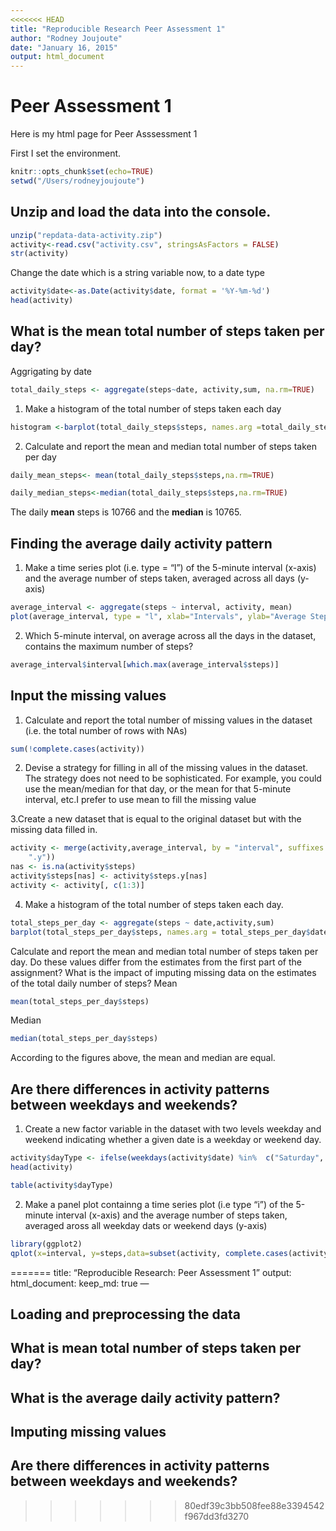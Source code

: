 ```yaml
---
<<<<<<< HEAD
title: "Reproducible Research Peer Assessment 1"
author: "Rodney Joujoute"
date: "January 16, 2015"
output: html_document
---
```

# Peer Assessment 1

Here is my html page for Peer Asssessment 1 

First I set the environment. 
```r
knitr::opts_chunk$set(echo=TRUE)
setwd("/Users/rodneyjoujoute")
```

## Unzip and load the data into the console.

```r
unzip("repdata-data-activity.zip")
activity<-read.csv("activity.csv", stringsAsFactors = FALSE)
str(activity)
```

Change the date which is a string variable now, to a date type
```r
activity$date<-as.Date(activity$date, format = '%Y-%m-%d')
head(activity)
```

## What is the mean total number of steps taken per day?

Aggrigating by date
```r
total_daily_steps <- aggregate(steps~date, activity,sum, na.rm=TRUE)
```

1. Make a histogram of the total number of steps taken each day
```r
histogram <-barplot(total_daily_steps$steps, names.arg =total_daily_steps$date, xlab = "Date",ylab="Total Daily Steps", main="Number of Steps per Day")
```

2. Calculate and report the mean and median total number of steps taken per day
```r
daily_mean_steps<- mean(total_daily_steps$steps,na.rm=TRUE)
```

```r
daily_median_steps<-median(total_daily_steps$steps,na.rm=TRUE)
```

The daily **mean** steps is 10766 and the **median** is 10765.

## Finding the average daily activity pattern

1. Make a time series plot (i.e. type = "l") of the 5-minute interval (x-axis) and the average number of steps taken, averaged across all days (y-axis)
```r
average_interval <- aggregate(steps ~ interval, activity, mean)
plot(average_interval, type = "l", xlab="Intervals", ylab="Average Steps per interval", main="Average steps per interval")
```

2. Which 5-minute interval, on average across all the days in the dataset, contains the maximum number of steps?
```r
average_interval$interval[which.max(average_interval$steps)]
```

## Input the missing values

1. Calculate and report the total number of missing values in the dataset (i.e. the total number of rows with NAs)
```r
sum(!complete.cases(activity))
```

2. Devise a strategy for filling in all of the missing values in the dataset. The strategy does not need to be sophisticated. For example, you could use the mean/median for that day, or the mean for that 5-minute interval, etc.I prefer to use mean to fill the missing value

3.Create a new dataset that is equal to the original dataset but with the missing data filled in.
```r
activity <- merge(activity,average_interval, by = "interval", suffixes = c("", 
    ".y"))
nas <- is.na(activity$steps)
activity$steps[nas] <- activity$steps.y[nas]
activity <- activity[, c(1:3)]
```

4. Make a histogram of the total number of steps taken each day.
```r
total_steps_per_day <- aggregate(steps ~ date,activity,sum)
barplot(total_steps_per_day$steps, names.arg = total_steps_per_day$date, xlab = "Date", ylab = "Total number of Steps",main="Total Steps per Day")
```

Calculate and report the mean and median total number of steps taken per day. Do these values differ from the estimates from the first part of the assignment? What is the impact of imputing missing data on the estimates of the total daily number of steps?
Mean
```r
mean(total_steps_per_day$steps)
```

Median
```r
median(total_steps_per_day$steps)
```

According to the figures above, the mean and median are equal.

## Are there differences in activity patterns between weekdays and weekends?

1. Create a new factor variable in the dataset with two levels weekday and weekend indicating whether a given date is a weekday or weekend day. 
```r
activity$dayType <- ifelse(weekdays(activity$date) %in%  c("Saturday", "Sunday"),'weekend','weekday')
head(activity)
```

```r
table(activity$dayType)
```

2. Make a panel plot containng a time series plot (i.e type "i") of the 5-minute interval (x-axis) and the average number of steps taken, averaged aross all weekday dats or weekend days (y-axis)

```r
library(ggplot2)
qplot(x=interval, y=steps,data=subset(activity, complete.cases(activity)),geom='smooth', stat='summary', fun.y=mean) + facet_grid(dayType~.) + facet_wrap(~dayType,nrow=2) + theme(strip.background = element_rect(fill="#ffe5cc")) + labs(title=' Average steps per days, analyzing weekdays and weekend patterns')
```

=======
title: "Reproducible Research: Peer Assessment 1"
output: 
  html_document:
    keep_md: true
---


## Loading and preprocessing the data



## What is mean total number of steps taken per day?



## What is the average daily activity pattern?



## Imputing missing values



## Are there differences in activity patterns between weekdays and weekends?
>>>>>>> 80edf39c3bb508fee88e3394542f967dd3fd3270
